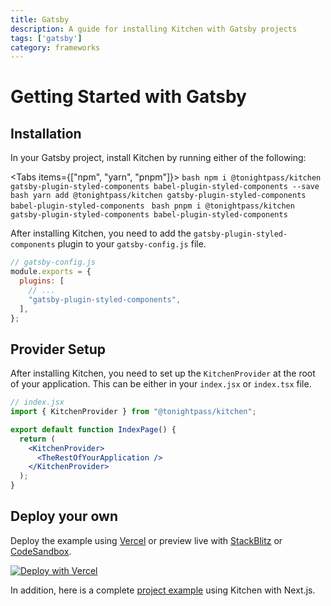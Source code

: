 ```yaml
---
title: Gatsby
description: A guide for installing Kitchen with Gatsby projects
tags: ['gatsby']
category: frameworks
---
```



# Getting Started with Gatsby

## Installation
In your Gatsby project, install Kitchen by running either of the following:

<Tabs items={["npm", "yarn", "pnpm"]}>
  <Tab>
    ```bash
    npm i @tonightpass/kitchen gatsby-plugin-styled-components babel-plugin-styled-components --save
    ```
  </Tab>
  <Tab>
    ```bash
    yarn add @tonightpass/kitchen gatsby-plugin-styled-components babel-plugin-styled-components
    ```
  </Tab>
  <Tab>
    ```bash
    pnpm i @tonightpass/kitchen gatsby-plugin-styled-components babel-plugin-styled-components
    ```
  </Tab>
</Tabs>

After installing Kitchen, you need to add the `gatsby-plugin-styled-components` plugin to your `gatsby-config.js` file.

```js
// gatsby-config.js
module.exports = {
  plugins: [
    // ...
    "gatsby-plugin-styled-components",
  ],
};
```

## Provider Setup

After installing Kitchen, you need to set up the `KitchenProvider` at the root 
of your application. This can be either in your `index.jsx` or `index.tsx` file.

```jsx
// index.jsx
import { KitchenProvider } from "@tonightpass/kitchen";

export default function IndexPage() {
  return (
    <KitchenProvider>
      <TheRestOfYourApplication />
    </KitchenProvider>
  );
}
```

## Deploy your own

Deploy the example using [Vercel](https://vercel.com/new/clone?repository-url=https://github.com/tonightpass/kitchen/tree/master/examples/gatsby-typescript&project-name=kitchen-next&repository-name=kitchen-next) or preview live with [StackBlitz](https://stackblitz.com/github/tonightpass/kitchen/tree/master/examples/gatsby-typescript) or [CodeSandbox](https://codesandbox.io/s/github/tonightpass/kitchen/tree/master/examples/gatsby-typescript).

[![Deploy with Vercel](https://vercel.com/button)](https://vercel.com/new/clone?repository-url=https://github.com/tonightpass/kitchen/tree/master/examples/gatsby-typescript&project-name=kitchen-next&repository-name=kitchen-next)

In addition, here is a complete [project example](https://github.com/tonightpass/kitchen/tree/master/examples/gatsby-typescript) using Kitchen with Next.js.
